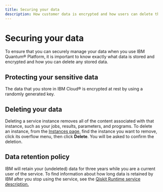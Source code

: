 ```yaml
---
title: Securing your data
description: How customer data is encrypted and how users can delete their personal data.
---
```


# Securing your data

To ensure that you can securely manage your data when you use IBM Quantum&reg; Platform, it is important to know exactly what data is stored and encrypted and how you can delete any stored data.

## Protecting your sensitive data

The data that you store in IBM Cloud&reg; is encrypted at rest by using a randomly generated key.


## Deleting your data

Deleting a service instance removes all of the content associated with that instance, such as your jobs, results, parameters, and programs. To delete an instance, from the [Instances page,](https://quantum.cloud.ibm.com/instances) find the instance you want to remove, click its overflow menu, then click **Delete**. You will be asked to confirm the deletion.

## Data retention policy

IBM will retain your (undeleted) data for three years while you are a current user of the service. To find information about how long data is retained by IBM after you stop using the service, see the [Qiskit Runtime service description.](https://www.ibm.com/support/customer/csol/terms/?id=BB6EE1D06BDE11EBA199CCFE56FA6D9D)